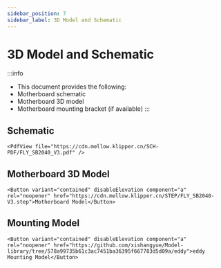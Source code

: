 ```yaml
---
sidebar_position: 7
sidebar_label: 3D Model and Schematic
---
```


# 3D Model and Schematic

:::info
* This document provides the following:
* Motherboard schematic
* Motherboard 3D model
* Motherboard mounting bracket (if available)
:::

## Schematic

    <PdfView file="https://cdn.mellow.klipper.cn/SCH-PDF/FLY_SB2040_V3.pdf" />

## Motherboard 3D Model

    <Button variant="contained" disableElevation component="a" rel="noopener" href="https://cdn.mellow.klipper.cn/STEP/FLY_SB2040-V3.step">Motherboard Model</Button>

## Mounting Model
    <Button variant="contained" disableElevation component="a" rel="noopener" href="https://github.com/xishangyue/Model-library/tree/578a99735b61c3ac7451ba36395f667783d5d09a/eddy">eddy Mounting Model</Button>
